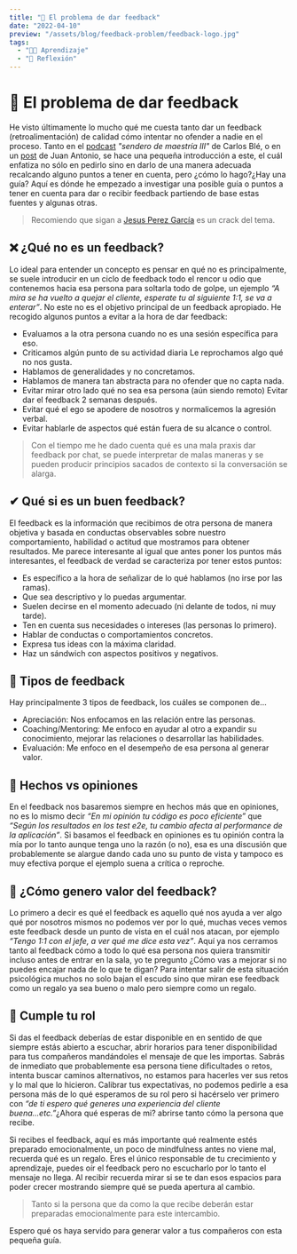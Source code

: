 ```yaml
---
title: "🙈 El problema de dar feedback"
date: "2022-04-10"
preview: "/assets/blog/feedback-problem/feedback-logo.jpg"
tags:
  - "👨‍💻 Aprendizaje"
  - "🧠 Reflexión"
---
```


# 🙈 El problema de dar feedback

He visto últimamente lo mucho qué me cuesta tanto dar un feedback
(retroalimentación) de calidad cómo intentar no ofender a nadie en el proceso.
Tanto en el
[podcast](https://podcast.carlosble.com/podcast/e31-el-sendero-de-la-maestria-iii/)
_"sendero de maestría III"_ de Carlos Blé, o en un
[post](https://leanmind.es/en/blog/importance-of-givin-and-reciving-feedback/)
de Juan Antonio, se hace una pequeña introducción a este, el cuál enfatiza no
sólo en pedirlo sino en darlo de una manera adecuada recalcando alguno puntos a
tener en cuenta, pero ¿cómo lo hago?¿Hay una guía? Aquí es dónde he empezado a
investigar una posible guía o puntos a tener en cuenta para dar o recibir
feedback partiendo de base estas fuentes y algunas otras.

> Recomiendo que sigan a
> [Jesus Perez García](https://www.linkedin.com/in/jesus-maria-perez-garcia-01011986/)
> es un crack del tema.

## ❌ ¿Qué no es un feedback?

Lo ideal para entender un concepto es pensar en qué no es principalmente, se
suele introducir en un ciclo de feedback todo el rencor u odio que contenemos
hacia esa persona para soltarla todo de golpe, un ejemplo _“A mira se ha vuelto
a quejar el cliente, esperate tu al siguiente 1:1, se va a enterar”_. No este no
es el objetivo principal de un feedback apropiado. He recogido algunos puntos a
evitar a la hora de dar feedback:

- Evaluamos a la otra persona cuando no es una sesión específica para eso.
- Criticamos algún punto de su actividad diaria Le reprochamos algo qué no nos
  gusta.
- Hablamos de generalidades y no concretamos.
- Hablamos de manera tan abstracta para no ofender que no capta nada.
- Evitar mirar otro lado qué no sea esa persona (aún siendo remoto) Evitar dar
  el feedback 2 semanas después.
- Evitar qué el ego se apodere de nosotros y normalicemos la agresión verbal.
- Evitar hablarle de aspectos qué están fuera de su alcance o control.

> Con el tiempo me he dado cuenta qué es una mala praxis dar feedback por chat,
> se puede interpretar de malas maneras y se pueden producir principios sacados
> de contexto si la conversación se alarga.

## ✔ Qué si es un buen feedback?

El feedback es la información que recibimos de otra persona de manera objetiva y
basada en conductas observables sobre nuestro comportamiento, habilidad o
actitud que mostramos para obtener resultados. Me parece interesante al igual
que antes poner los puntos más interesantes, el feedback de verdad se
caracteriza por tener estos puntos:

- Es específico a la hora de señalizar de lo qué hablamos (no irse por las
  ramas).
- Que sea descriptivo y lo puedas argumentar.
- Suelen decirse en el momento adecuado (ni delante de todos, ni muy tarde).
- Ten en cuenta sus necesidades o intereses (las personas lo primero).
- Hablar de conductas o comportamientos concretos.
- Expresa tus ideas con la máxima claridad.
- Haz un sándwich con aspectos positivos y negativos.

## 📢 Tipos de feedback

Hay principalmente 3 tipos de feedback, los cuáles se componen de…

- Apreciación: Nos enfocamos en las relación entre las personas.
- Coaching/Mentoring: Me enfoco en ayudar al otro a expandir su conocimiento,
  mejorar las relaciones o desarrollar las habilidades.
- Evaluación: Me enfoco en el desempeño de esa persona al generar valor.

## 🥊 Hechos vs opiniones

En el feedback nos basaremos siempre en hechos más que en opiniones, no es lo
mismo decir _“En mi opinión tu código es poco eficiente”_ que _“Según los
resultados en los test e2e, tu cambio afecta al performance de la aplicación”_.
Si basamos el feedback en opiniones es tu opinión contra la mía por lo tanto
aunque tenga uno la razón (o no), esa es una discusión que probablemente se
alargue dando cada uno su punto de vista y tampoco es muy efectiva porque el
ejemplo suena a crítica o reproche.

## 🎁 ¿Cómo genero valor del feedback?

Lo primero a decir es qué el feedback es aquello qué nos ayuda a ver algo qué
por nosotros mismos no podemos ver por lo qué, muchas veces vemos este feedback
desde un punto de vista en el cuál nos atacan, por ejemplo _“Tengo 1:1 con el
jefe, a ver qué me dice esta vez”_. Aquí ya nos cerramos tanto al feedback cómo
a todo lo qué esa persona nos quiera transmitir incluso antes de entrar en la
sala, yo te pregunto ¿Cómo vas a mejorar si no puedes encajar nada de lo que te
digan? Para intentar salir de esta situación psicológica muchos no solo bajan el
escudo sino que miran ese feedback como un regalo ya sea bueno o malo pero
siempre como un regalo.

## 🎩 Cumple tu rol

Si das el feedback deberías de estar disponible en en sentido de que siempre
estás abierto a escuchar, abrir horarios para tener disponibilidad para tus
compañeros mandándoles el mensaje de que les importas. Sabrás de inmediato que
probablemente esa persona tiene dificultades o retos, intenta buscar caminos
alternativos, no estamos para hacerles ver sus retos y lo mal que lo hicieron.
Calibrar tus expectativas, no podemos pedirle a esa persona más de lo qué
esperamos de su rol pero si hacérselo ver primero con _“de ti espero qué generes
una experiencia del cliente buena...etc.”_¿Ahora qué esperas de mi? abrirse
tanto cómo la persona que recibe.

Si recibes el feedback, aquí es más importante qué realmente estés preparado
emocionalmente, un poco de mindfulness antes no viene mal, recuerda qué es un
regalo. Eres el único responsable de tu crecimiento y aprendizaje, puedes oír el
feedback pero no escucharlo por lo tanto el mensaje no llega. Al recibir
recuerda mirar si se te dan esos espacios para poder crecer mostrando siempre
qué se pueda apertura al cambio.

> Tanto si la persona que da como la que recibe deberán estar preparadas
> emocionalmente para este intercambio.

Espero qué os haya servido para generar valor a tus compañeros con esta pequeña
guía.
